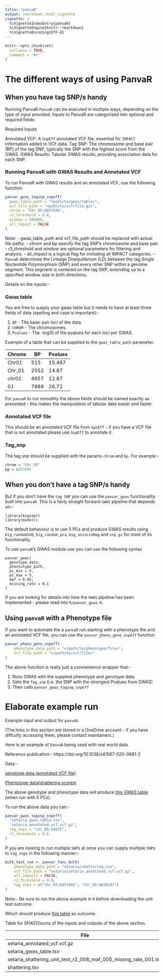 ```yaml
---
title: "panvaR"
output: rmarkdown::html_vignette
vignette: >
  %\VignetteIndexEntry{panvaR}
  %\VignetteEngine{knitr::rmarkdown}
  %\VignetteEncoding{UTF-8}
---
```


```r
knitr::opts_chunk$set(
  collapse = TRUE,
  comment = "#>"
)
```


# The different ways of using PanvaR

## When you have tag SNP/s handy

Running PanvaR
`PanvaR` can be executed in multiple ways, depending on the type of input provided. Inputs to PanvaR are categorized into optional and required fields:

Required Inputs

Annotated VCF: A `SnpEff` annotated VCF file, essential for `IMPACT` information added to VCF data.
Tag SNP: The chromosome and base pair (BP) of the tag SNP, typically the SNP with the highest score from the GWAS.
GWAS Results: Tabular GWAS results, providing association data for each SNP.

### Running PanvaR with GWAS Results and Annotated VCF

To run PanvaR with GWAS results and an annotated VCF, use the following function:

```R
panvar_gwas_tagsnp_snpeff(
  gwas_table_path = "<path/to/gwas/table>",
  vcf_file_path = "<path/to/vcf/file.gz>",
  chrom = "Chr_05:6857045",
  r2_threshold = 0.8,
  window = 500000,
  all_impact = FALSE
)
```
Note:
- gwas_table_path and vcf_file_path should be replaced with actual file paths.
- chrom and bp specify the tag SNP's chromosome and base pair.
- r2_threshold and window are optional parameters for filtering and analysis.
- all_impact is a logical flag for including all IMPACT categories.
- `PanvaR` determines the Linkage Disequilibrium (LD) between the tag Single Nucleotide Polymorphism (SNP) and every other SNP within a genome segment. This segment is centered on the tag SNP, extending up to a specified window size in both directions.

Details on the inputs:-

### Gwas table

You are free to supply your gwas table but it needs to have at least three fields of data (spelling and case is important):-

1. `BP` - The base-pair loci of the data.
2. `CHROM` - The chromosomes.
3. `Pvalues` - The -log10 of the pvalues for each loci per GWAS.

Example of a table that can be supplied to the `gwas_table_path` parameter.

| Chroms | BP   | Pvalues |
| ------ | ---- | ------- |
| Chr01  | 515  | 15.487  |
| Chr_01 | 2552 | 14.87   |
| chr01  | 4657 | 12.87   |
| 01     | 7889 | 26.72   |

For `panvaR` to run smoothly the above fields should be named exactly as presented - this makes the manipulation of tabular data easier and faster.

### Annotated VCF file

This should be an annotated VCF file from `SpnEff` - if you have a VCF file that is not annotated please use `SnpEff` to annotate it.

### Tag_snp

The tag snp should be supplied with the params `chrom` and `bp`. For example:-

```r
chrom = "Chr_05"
bp = 6857045
```
## When you don't have a tag SNP/s handy

But if you don't have the `tag SNP` you can use the `panvar_gwas` functionality built into `panvaR`. This is a fairly straight forward `GWAS` pipeline that depends on:-

```
library(bigsnpr)
library(modelr)
```

The default behaviour is to use 5 PCs and produce GWAS results using `big_randomSVD`, `big_random_pca`, `big_univLinReg` and `snp_gc` for most of its functionality.

To use `panvaR`'s GWAS module use you can use the following syntax

```
panvar_gwas(
  genotype_data,
  phentotype_path,
  pc_min = 5,
  pc_max = 5, 
  maf = 0.05, 
  missing_rate = 0.1
)
```

If you are looking for details into how the `GWAS` pipeline has been implemented - please read into `R/panvar_gwas.R`.

## Using `panvaR` with a Phenotype file

If you want to automate the a `panvaR` run starting with a phenotype file and an annotated VCF file, you can use the `panvar_pheno_geno_snpeff` function.

```r
panvar_pheno_geno_snpeff(
    phenotype_data_path = "</path/to/phenotype/file>",
    vcf_file_path = "</path/to/vcf/file>"
)
```

The above function is really just a convienience wrapper that:-

1. Runs GWAS with the supplied phenotype and genotype data.
2. Gets the `Tag_snp` (i.e. the SNP with the strongest Pvalues from GWAS)
3. Then calls `panvar_gwas_tagsnp_snpeff` 

# Elaborate example run

Example input and output for `panvaR`.

(The links in this section are stored in a OneDrive account - if you have diffculty accessing them, please contact maintainers.)

Here is an example of `PanvaR` being used with real world data.

Reference publication:- https://doi.org/10.1038/s41587-020-0681-2

Data:-

[genotype data (annotated VCF file)](https://ddpsc-my.sharepoint.com/:u:/g/personal/rdhakal_danforthcenter_org/EdfaZqrVgA1BuXfr275_jZ4B8s6BqjdP8x6ZIbSQHh2FgA?e=MWa9vP)

[Phentotype data(shattering scores)](https://ddpsc-my.sharepoint.com/:u:/g/personal/rdhakal_danforthcenter_org/EdfaZqrVgA1BuXfr275_jZ4B8s6BqjdP8x6ZIbSQHh2FgA?e=MWa9vP)

The above genotype and phenotype data will produce [this GWAS table](https://ddpsc-my.sharepoint.com/:u:/g/personal/rdhakal_danforthcenter_org/Eb52QTajVw9FgELlyvKaWvkB6sA9I0yPTF_WdIPh3hytSw?e=kDOMXd) (when run with 5 PCs).

To run the above data you can:-

```r
panvar_gwas_tagsnp_snpeff(
  "setaria_gwas_table.tsv", 
  "setaria_annotated_vcf.vcf.gz", 
  tag_snps = "chr_05:54675",
  r2_threshold = 0.6
)
```

If you are looking to run multiple `SNP`s at once you can supply multiple `SNP`s to `tag_snps` in the following manner:-

```R
bulk_test_run <- panvar_func_bulk(
    phenotype_data_path = "setaria/shattering.tsv",
    vcf_file_path = "setaria/setaria_annotated_vcf.vcf.gz",
    all.impacts = FALSE,
    r2_threshold = 0.8,
    tag_snps = c("Chr_05:6857045", "Chr_05:6836247")
)
```

Note:- Be sure to run the above example in `R` before downloading the unit test outcome.

Which should produce [this table](https://ddpsc-my.sharepoint.com/:u:/g/personal/rdhakal_danforthcenter_org/ETUszsHynbdAnb4WaWbJ8kYBDRhsxsGAaXOrBRzOAE3LbA?e=FoJolr) as outcome.

Table for SHA512sums of the inputs and outputs of the above section.

| File                                                            | SHA512sum                                                                                                                        |
| --------------------------------------------------------------- | -------------------------------------------------------------------------------------------------------------------------------- |
| setaria_annotated_vcf.vcf.gz                                    | 6d437b9863295ccd76194f382beee66ed7b66a930ee1462d4a83c57a74bab2dde63d1a2fd1777df1f65708ea091adb190a9e16eb65f53c28ed6afb8e706c9629 |
| setaria_gwas_table.tsv                                          | ff019601bfcd2d2a6ea2d26d749ad1656ce6237b1d0045eb9a014d04bbefce622a8a0d88e6d0d49e88e7a3c65731d48ae7fc9b01a537fb432f328022e823ac17 |
| setaria_shattering_unit_test_r2_008_maf_005_missng_rate_001.tsv | 67778fb07a69af3a5acd307641c3b7c1153edf4ba1da28776583eb32e9097936b2a5339505bed789b4c47435c35f32762cf56543d933f7f7e59fe94cd51f910b |
| shattering.tsv                                                  | 883c1a0104ac4c1cbf9c041b9ebd67ad1c1b8fa8c83ab4bd09b8a71963e4509974fb3aa3437080a33eb957976515fa45b69328525fe5862cf66603df2f9c56c5 |